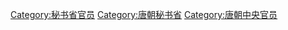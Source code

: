 [[Category:秘书省官员|Category:秘书省官员]]
[[Category:唐朝秘书省|Category:唐朝秘书省]]
[[Category:唐朝中央官员|Category:唐朝中央官员]]